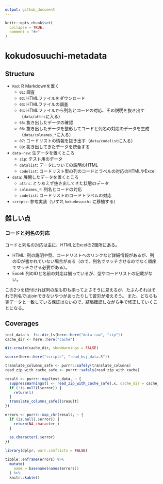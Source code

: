 ```yaml
---
output: github_document
---
```


<!-- README.md is generated from README.Rmd. Please edit that file -->

```r
knitr::opts_chunk$set(
  collapse = TRUE,
  comment = "#>"
)
```

# kokudosuuchi-metadata

<!-- badges: start -->
<!-- badges: end -->

## Structure

* `Rmd`: R Markdownを置く
    * `01`: 調査
    * `02`: HTMLファイルをダウンロード
    * `03`: HTMLファイルの調査
    * `04`: HTMLファイルから列名とコードの対応、その説明を抜き出す（`data/attrs`に入る）
    * `05`: 抜き出したデータの確認
    * `06`: 抜き出したデータを整形してコードと列名の対応のデータを生成（`data/colnames_*`に入る）
    * `07`: コードリストの情報を抜き出す（`data/codelist`に入る）
    * `08`: 抜き出してきたデータを統合する
* `data-raw`: 生データを置くところ
    * `zip`: テスト用のデータ
    * `datalist`: データについての説明のHTML
    * `codelist`: コードリスト型の列のコードとラベルの対応のHTMLやExcel
* `data`: 展開したデータを置くところ
    * `attrs`: とりあえず抜き出してきた状態のデータ
    * `colnames_*`: 列名とコードの対応
    * `codelist`: コードリストのコードトラベルの対応
* `scripts`: 参考実装（いずれ `kokudosuuchi` に移植する）

## 難しい点

### コードと列名の対応

コードと列名の対応は主に、HTMLとExcelの2箇所にある。

* HTML: 列の説明や型、コードリストへのリンクなど詳細情報があるが、列のIDが書かれていない場合がある（ので、列名でマッチさせるのでなく順序でマッチさせる必要がある）。
* Excel: 列のIDと名前の対応は揃っているが、型やコードリストの記載がない。

この2つを紐付ければ列の型もIDも揃ってよさそうに見えるが、たぶんそれはそれで列名ではjoinできないやつがあったりして苦労が増えそう。
また、どちらも実データと一致している保証はないので、結局確認しながら手で修正していくことになる。

## Coverages

```r
test_data <- fs::dir_ls(here::here("data-raw", "zip"))
cache_dir <- here::here("cache")

dir.create(cache_dir, showWarnings = FALSE)

source(here::here("scripts", "read_ksj_data.R"))
```

```r
translate_columns_safe <- purrr::safely(translate_columns)
read_zip_with_cache_safe <- purrr::safely(read_zip_with_cache)

result <- purrr::map(test_data, ~ {
  suppressWarnings(l <- read_zip_with_cache_safe(.x, cache_dir = cache_dir))
  if (!is.null(l$error)) {
    return(l)
  }
  translate_columns_safe(l$result)
})

errors <- purrr::map_chr(result, ~ {
  if (is.null(.$error)) {
    return(NA_character_)
  }
  
  as.character(.$error)
})

library(dplyr, warn.conflicts = FALSE)

tibble::enframe(errors) %>% 
  mutate(
    name = basename(names(errors))
  ) %>% 
  knitr::kable()
```

